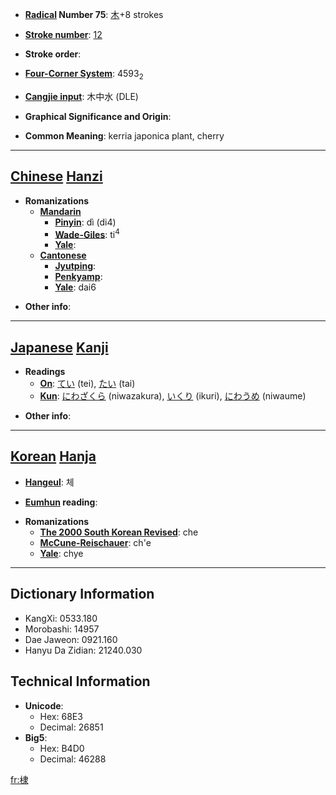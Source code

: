 * '''[[Wiktionary:Chinese radical index| Radical]] Number 75''': [[Wiktionary:Chinese radical index 木|木]]+8 strokes

* '''[[Wiktionary:Chinese total strokes index|Stroke number]]''': [[Wiktionary:Chinese total strokes index 12|12]]

* '''Stroke order''': 

* '''[[Wiktionary:Chinese four corner index|Four-Corner System]]''': 4593<sub>2</sub>

* '''[[Wiktionary:Chinese Cangjie index|Cangjie input]]''': 木中水 (DLE)

* '''Graphical Significance and Origin''': 

* '''Common Meaning''': kerria japonica plant, cherry

----

== [[Chinese]] [[Hanzi]] ==

* '''Romanizations'''
** '''[[Mandarin]]'''
*** '''[[Pinyin]]''': dì (di4)
*** '''[[Wade-Giles]]''': ti<sup>4</sup>
*** '''[[Yale]]''': 
** '''[[Cantonese]]'''
*** '''[[Jyutping]]''':
*** '''[[Penkyamp]]''': 
*** '''[[Yale]]''': dai6

* '''Other info''': 

----

== [[Japanese]] [[Kanji]] ==

* '''Readings'''
** '''[[On]]''': [[てい]] (tei), [[たい]] (tai)
** '''[[Kun]]''': [[にわざくら]] (niwazakura), [[いくり]] (ikuri), [[にわうめ]] (niwaume)

* '''Other info''':  

----

== [[Korean]] [[Hanja]] ==

* '''[[Hangeul]]''': 체

* '''[[Eumhun]] reading''': 

* '''Romanizations'''
** '''[[The 2000 South Korean Revised Romanization|The 2000 South Korean Revised]]''': che
** '''[[McCune-Reischauer]]''': ch'e
** '''[[Yale]]''': chye

----

== Dictionary Information ==

* KangXi: 0533.180
* Morobashi: 14957
* Dae Jaweon: 0921.160
* Hanyu Da Zidian: 21240.030

== Technical Information ==

* '''Unicode''':
** Hex: 68E3
** Decimal: 26851
* '''Big5''':
** Hex: B4D0
** Decimal: 46288

[[fr:棣]]